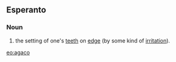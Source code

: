 ==Esperanto==
===Noun===
# the setting of one's [[tooth|teeth]] on [[edge]] (by some kind of [[irritation]]).

[[eo:agaco]]